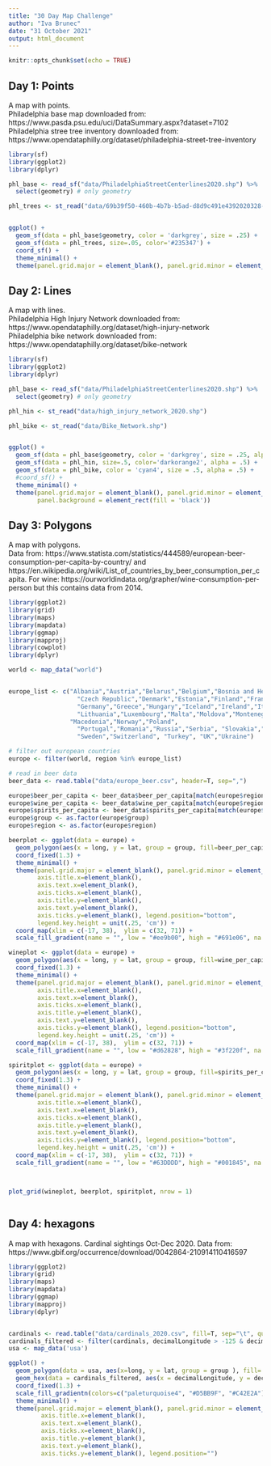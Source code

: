 ```yaml
---
title: "30 Day Map Challenge"
author: "Iva Brunec"
date: "31 October 2021"
output: html_document
---
```


```r
knitr::opts_chunk$set(echo = TRUE)

```

## Day 1: Points
A map with points. <br>
Philadelphia base map downloaded from: https://www.pasda.psu.edu/uci/DataSummary.aspx?dataset=7102 <br>
Philadelphia stree tree inventory downloaded from: https://www.opendataphilly.org/dataset/philadelphia-street-tree-inventory 

```r
library(sf)
library(ggplot2)
library(dplyr)

phl_base <- read_sf("data/PhiladelphiaStreetCenterlines2020.shp") %>% 
  select(geometry) # only geometry

phl_trees <- st_read("data/69b39f50-460b-4b7b-b5ad-d8d9c491e4392020328-1-1vb911p.sd1c.shp")


ggplot() +
  geom_sf(data = phl_base$geometry, color = 'darkgrey', size = .25) +
  geom_sf(data = phl_trees, size=.05, color='#235347') +
  coord_sf() +
  theme_minimal() +
  theme(panel.grid.major = element_blank(), panel.grid.minor = element_blank())

```


## Day 2: Lines
A map with lines. <br>
Philadelphia High Injury Network downloaded from: https://www.opendataphilly.org/dataset/high-injury-network <br>
Philadelphia bike network downloaded from: https://www.opendataphilly.org/dataset/bike-network 

```r
library(sf)
library(ggplot2)
library(dplyr)

phl_base <- read_sf("data/PhiladelphiaStreetCenterlines2020.shp") %>% 
  select(geometry) # only geometry

phl_hin <- st_read("data/high_injury_network_2020.shp")

phl_bike <- st_read("data/Bike_Network.shp")


ggplot() +
  geom_sf(data = phl_base$geometry, color = 'darkgrey', size = .25, alpha = .3) +
  geom_sf(data = phl_hin, size=.5, color='darkorange2', alpha = .5) +
  geom_sf(data = phl_bike, color = 'cyan4', size = .5, alpha = .5) +
  #coord_sf() +
  theme_minimal() +
  theme(panel.grid.major = element_blank(), panel.grid.minor = element_blank(),
        panel.background = element_rect(fill = 'black'))


```

## Day 3: Polygons
A map with polygons. <br>
Data from: https://www.statista.com/statistics/444589/european-beer-consumption-per-capita-by-country/ and https://en.wikipedia.org/wiki/List_of_countries_by_beer_consumption_per_capita. For wine: https://ourworldindata.org/grapher/wine-consumption-per-person but this contains data from 2014.

```r
library(ggplot2)
library(grid)
library(maps)
library(mapdata)
library(ggmap)
library(mapproj)
library(cowplot)
library(dplyr)

world <- map_data("world")


europe_list <- c("Albania","Austria","Belarus","Belgium","Bosnia and Herzegovina","Bulgaria","Croatia","Cyprus",
                   "Czech Republic","Denmark","Estonia","Finland","France",
                   "Germany","Greece","Hungary","Iceland","Ireland","Italy","Latvia", "Kosovo",
                   "Lithuania","Luxembourg","Malta","Moldova","Montenegro", "Netherlands",
                 "Macedonia","Norway","Poland",
                   "Portugal","Romania","Russia","Serbia", "Slovakia","Slovenia","Spain",
                   "Sweden","Switzerland", "Turkey", "UK","Ukraine")

# filter out european countries
europe <- filter(world, region %in% europe_list) 

# read in beer data
beer_data <- read.table("data/europe_beer.csv", header=T, sep=",")

europe$beer_per_capita <- beer_data$beer_per_capita[match(europe$region,beer_data$region)]
europe$wine_per_capita <- beer_data$wine_per_capita[match(europe$region,beer_data$region)]
europe$spirits_per_capita <- beer_data$spirits_per_capita[match(europe$region,beer_data$region)]
europe$group <- as.factor(europe$group)
europe$region <- as.factor(europe$region)

beerplot <- ggplot(data = europe) + 
  geom_polygon(aes(x = long, y = lat, group = group, fill=beer_per_capita), color = 'white', size = .5) + 
  coord_fixed(1.3) +
  theme_minimal() +
  theme(panel.grid.major = element_blank(), panel.grid.minor = element_blank(),
        axis.title.x=element_blank(),
        axis.text.x=element_blank(),
        axis.ticks.x=element_blank(),
        axis.title.y=element_blank(),
        axis.text.y=element_blank(),
        axis.ticks.y=element_blank(), legend.position="bottom",
        legend.key.height = unit(.25, 'cm')) +
  coord_map(xlim = c(-17, 38),  ylim = c(32, 71)) +
  scale_fill_gradient(name = "", low = "#ee9b00", high = "#691e06", na.value = "grey50", limits = c(0,7)) 

wineplot <- ggplot(data = europe) + 
  geom_polygon(aes(x = long, y = lat, group = group, fill=wine_per_capita), color = 'white', size = .5) + 
  coord_fixed(1.3) +
  theme_minimal() +
  theme(panel.grid.major = element_blank(), panel.grid.minor = element_blank(),
        axis.title.x=element_blank(),
        axis.text.x=element_blank(),
        axis.ticks.x=element_blank(),
        axis.title.y=element_blank(),
        axis.text.y=element_blank(),
        axis.ticks.y=element_blank(), legend.position="bottom",
        legend.key.height = unit(.25, 'cm')) +
  coord_map(xlim = c(-17, 38),  ylim = c(32, 71)) +
  scale_fill_gradient(name = "", low = "#d62828", high = "#3f220f", na.value = "grey50", limits = c(0,7)) 

spiritplot <- ggplot(data = europe) + 
  geom_polygon(aes(x = long, y = lat, group = group, fill=spirits_per_capita), color = 'white', size = .5) + 
  coord_fixed(1.3) +
  theme_minimal() +
  theme(panel.grid.major = element_blank(), panel.grid.minor = element_blank(),
        axis.title.x=element_blank(),
        axis.text.x=element_blank(),
        axis.ticks.x=element_blank(),
        axis.title.y=element_blank(),
        axis.text.y=element_blank(),
        axis.ticks.y=element_blank(), legend.position="bottom",
        legend.key.height = unit(.25, 'cm')) +
  coord_map(xlim = c(-17, 38),  ylim = c(32, 71)) +
  scale_fill_gradient(name = "", low = "#63DDDD", high = "#001845", na.value = "grey50", limits = c(0,7)) 



plot_grid(wineplot, beerplot, spiritplot, nrow = 1)



```


## Day 4: hexagons
A map with hexagons. 
Cardinal sightings Oct-Dec 2020. Data from: https://www.gbif.org/occurrence/download/0042864-210914110416597 

```r
library(ggplot2)
library(grid)
library(maps)
library(mapdata)
library(ggmap)
library(mapproj)
library(dplyr)


cardinals <- read.table("data/cardinals_2020.csv", fill=T, sep="\t", quote="", header=T)
cardinals_filtered <- filter(cardinals, decimalLongitude > -125 & decimalLongitude < -50)
usa <- map_data('usa')

ggplot() +
  geom_polygon(data = usa, aes(x=long, y = lat, group = group ), fill= 'grey80') + 
  geom_hex(data = cardinals_filtered, aes(x = decimalLongitude, y = decimalLatitude, fill= stat(log(count))), binwidth = c(.6,.5)) +
  coord_fixed(1.3) +
  scale_fill_gradientn(colors=c("paleturquoise4", "#D5BB9F", "#C42E2A"))+
  theme_minimal() +
  theme(panel.grid.major = element_blank(), panel.grid.minor = element_blank(),
         axis.title.x=element_blank(),
         axis.text.x=element_blank(),
         axis.ticks.x=element_blank(),
         axis.title.y=element_blank(),
         axis.text.y=element_blank(),
         axis.ticks.y=element_blank(), legend.position="")
```
